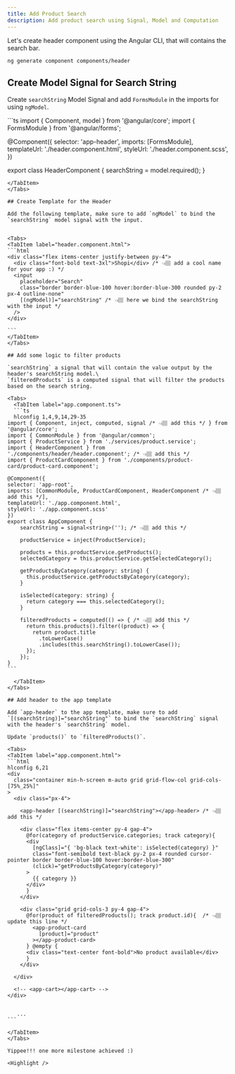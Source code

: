 ```yaml
---
title: Add Product Search
description: Add product search using Signal, Model and Computation
---
```


Let's create header component using the Angular CLI, that will contains the search bar.

```bash
ng generate component components/header
```


## Create Model Signal for Search String

Create `searchString` Model Signal and add `FormsModule` in the imports for using `ngModel`.

<Tabs>
<TabItem label="header.component.ts">
```ts
import { Component, model } from '@angular/core';
import { FormsModule } from '@angular/forms';

@Component({
selector: 'app-header',
imports: [FormsModule],
templateUrl: './header.component.html',
styleUrl: './header.component.scss',
})

export class HeaderComponent {
  searchString = model.required<string>();
}

````
</TabItem>
</Tabs>

## Create Template for the Header

Add the following template, make sure to add `ngModel` to bind the `searchString` model signal with the input.


<Tabs>
<TabItem label="header.component.html">
```html
<div class="flex items-center justify-between py-4">
  <div class="font-bold text-3xl">Shopi</div> /* 👈🏽 add a cool name for your app :) */
  <input
    placeholder="Search"
    class="border border-blue-100 hover:border-blue-300 rounded py-2 px-4 outline-none"
    [(ngModel)]="searchString" /* 👈🏽 here we bind the searchString with the input */
  />
</div>

```
</TabItem>
</Tabs>

## Add some logic to filter products

`searchString` a signal that will contain the value output by the header's searchString model.\
`filteredProducts` is a computed signal that will filter the products based on the search string.

<Tabs>
  <TabItem label="app.component.ts">
  ```ts
  hlconfig 1,4,9,14,29-35
import { Component, inject, computed, signal /* 👈🏽 add this */ } from '@angular/core';
import { CommonModule } from '@angular/common';
import { ProductService } from './services/product.service';
import { HeaderComponent } from './components/header/header.component'; /* 👈🏽 add this */
import { ProductCardComponent } from './components/product-card/product-card.component';

@Component({
selector: 'app-root',
imports: [CommonModule, ProductCardComponent, HeaderComponent /* 👈🏽 add this */],
templateUrl: './app.component.html',
styleUrl: './app.component.scss'
})
export class AppComponent {
    searchString = signal<string>(''); /* 👈🏽 add this */

    productService = inject(ProductService);

    products = this.productService.getProducts();
    selectedCategory = this.productService.getSelectedCategory();

    getProductsByCategory(category: string) {
      this.productService.getProductsByCategory(category);
    }

    isSelected(category: string) {
      return category === this.selectedCategory();
    }

    filteredProducts = computed(() => { /* 👈🏽 add this */
      return this.products().filter((product) => {
        return product.title
          .toLowerCase()
          .includes(this.searchString().toLowerCase());
      });
    });
}
```

  </TabItem>
</Tabs>

## Add header to the app template

Add `app-header` to the app template, make sure to add `[(searchString)]="searchString"` to bind the `searchString` signal with the header's `searchString` model.

Update `products()` to `filteredProducts()`.

<Tabs>
<TabItem label="app.component.html">
```html
hlconfig 6,21
<div
  class="container min-h-screen m-auto grid grid-flow-col grid-cols-[75%_25%]"
>
  <div class="px-4">

    <app-header [(searchString)]="searchString"></app-header> /* 👈🏽 add this */

    <div class="flex items-center py-4 gap-4">
      @for(category of productService.categories; track category){
      <div
        [ngClass]="{ 'bg-black text-white': isSelected(category) }"
        class="font-semibold text-black py-2 px-4 rounded cursor-pointer border border-blue-100 hover:border-blue-300"
        (click)="getProductsByCategory(category)"
      >
        {{ category }}
      </div>
      }
    </div>

    <div class="grid grid-cols-3 py-4 gap-4">
      @for(product of filteredProducts(); track product.id){  /* 👈🏽 update this line */
        <app-product-card
          [product]="product"
        ></app-product-card>
      } @empty {
      <div class="text-center font-bold">No product available</div>
      }
    </div>

  </div>

  <!-- <app-cart></app-cart> -->
</div>


   ...
```

</TabItem>
</Tabs>

Yippee!!! one more milestone achieved :)

<Highlight />
